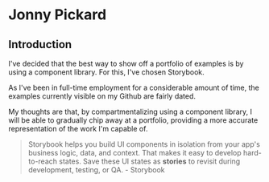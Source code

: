 
<Meta title="Introduction" />

# Jonny Pickard

## Introduction

I've decided that the best way to show off a portfolio of examples is by using a component library. For this, I've chosen Storybook.

As I've been in full-time employment for a considerable amount of time, the examples currently visible on my Github are fairly dated.

My thoughts are that, by compartmentalizing using a component library, I will be able to gradually chip away at a portfolio, providing a more accurate representation of the work I'm capable of.

> Storybook helps you build UI components in isolation from your app's business logic, data, and context. That makes it easy to develop hard-to-reach states. Save these UI states as **stories** to revisit during development, testing, or QA. - Storybook
